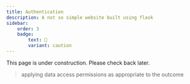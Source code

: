 ```yaml
---
title: Authentication
description: A not so simple website built using flask
sidebar:
    order: 3
    badge:
        text: 🚧
        variant: caution
---
```


This page is under construction. Please check back later.

> applying data access permissions as appropriate to the outcome